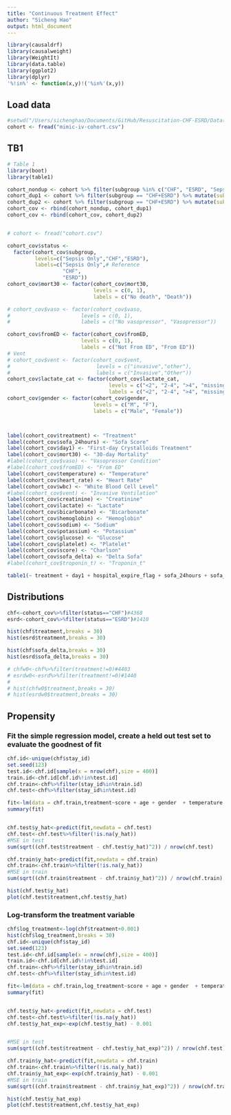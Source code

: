 ```yaml
---
title: "Continuous Treatment Effect"
author: "Sicheng Hao"
output: html_document
---
```


```r
library(causaldrf)
library(causalweight)
library(WeightIt)
library(data.table)
library(ggplot2)
library(dplyr)
'%!in%' <- function(x,y)!('%in%'(x,y))
```


## Load data
```r
#setwd("/Users/sichenghao/Documents/GitHub/Resuscitation-CHF-ESRD/Data(MIMIC)/")
cohort <- fread("mimic-iv-cohort.csv")
```


## TB1
```r
# Table 1
library(boot) 
library(table1)

cohort_nondup <- cohort %>% filter(subgroup %in% c("CHF", "ESRD", "Sepsis Only"))
cohort_dup1 <- cohort %>% filter(subgroup == "CHF+ESRD") %>% mutate(subgroup = "CHF")
cohort_dup2 <- cohort %>% filter(subgroup == "CHF+ESRD") %>% mutate(subgroup = "ESRD")
cohort_cov <- rbind(cohort_nondup, cohort_dup1)
cohort_cov <- rbind(cohort_cov, cohort_dup2)


# cohort <- fread("cohort.csv")

cohort_cov$status <- 
  factor(cohort_cov$subgroup, 
         levels=c("Sepsis Only","CHF","ESRD"),
         labels=c("Sepsis Only",# Reference
                  "CHF", 
                  "ESRD"))
cohort_cov$mort30 <- factor(cohort_cov$mort30, 
                            levels = c(0, 1),
                            labels = c("No death", "Death"))

# cohort_cov$vaso <- factor(cohort_cov$vaso,
#                       levels = c(0, 1),
#                       labels = c("No vasopressor", "Vasopressor"))

cohort_cov$fromED <- factor(cohort_cov$fromED,
                        levels = c(0, 1),
                        labels = c("Not From ED", "From ED"))
# Vent
# cohort_cov$vent <- factor(cohort_cov$vent,
#                            levels = c("invasive","other"),
#                            labels = c("Invasive","Other"))
cohort_cov$lactate_cat <- factor(cohort_cov$lactate_cat,
                                 levels = c("<2", "2-4", ">4", "missing"),
                                 labels = c("<2", "2-4", ">4", "missing"))
cohort_cov$gender <- factor(cohort_cov$gender,
                            levels = c("M", "F"),
                            labels = c("Male", "Female"))



label(cohort_cov$treatment) <- "Treatment"
label(cohort_cov$sofa_24hours) <- "Sofa Score"
label(cohort_cov$day1) <- "First-day Crystalloids Treatment"
label(cohort_cov$mort30) <- "30-day Mortality"
#label(cohort_cov$vaso) <- "Vasopressor Condition"
#label(cohort_cov$fromED) <- "From ED"
label(cohort_cov$temperature) <- "Temperature"
label(cohort_cov$heart_rate) <- "Heart Rate"
label(cohort_cov$wbc) <- "White Blood Cell Level"
#label(cohort_cov$vent) <- "Invasive Ventilation"
label(cohort_cov$creatinine) <- "Creatinine"
label(cohort_cov$lactate) <- "Lactate"
label(cohort_cov$bicarbonate) <- "Bicarbonate"
label(cohort_cov$hemoglobin) <- "Hemoglobin"
label(cohort_cov$sodium) <- "Sodium"
label(cohort_cov$potassium) <- "Potassium"
label(cohort_cov$glucose) <- "Glucose"
label(cohort_cov$platelet) <- "Platelet"
label(cohort_cov$score) <- "Charlson"
label(cohort_cov$sofa_delta) <- "Delta Sofa"
#label(cohort_cov$troponin_t) <- "Troponin_t"

table1(~ treatment + day1 + hospital_expire_flag + sofa_24hours + sofa_delta + score + age + gender  + temperature + heart_rate  + wbc + creatinine + lactate_cat + bicarbonate + hemoglobin + sodium  + potassium + glucose + platelet + pressor | status, data=cohort_cov)

```
## Distributions
```r
chf<-cohort_cov%>%filter(status=="CHF")#4368
esrd<-cohort_cov%>%filter(status=="ESRD")#1410

hist(chf$treatment,breaks = 30)
hist(esrd$treatment,breaks = 30)

hist(chf$sofa_delta,breaks = 30)
hist(esrd$sofa_delta,breaks = 30)

# chfw0<-chf%>%filter(treatment!=0)#4403
# esrdw0<-esrd%>%filter(treatment!=0)#1440
# 
# hist(chfw0$treatment,breaks = 30)
# hist(esrdw0$treatment,breaks = 30)
```




## Propensity


### Fit the simple regression model, create a held out test set to evaluate the goodnest of fit
```r
chf.id<-unique(chf$stay_id)
set.seed(123)
test.id<-chf.id[sample(x = nrow(chf),size = 400)]
train.id<-chf.id[chf.id%!in%test.id]
chf.train<-chf%>%filter(stay_id%in%train.id)
chf.test<-chf%>%filter(stay_id%in%test.id)

fit<-lm(data = chf.train,treatment~score + age + gender  + temperature + heart_rate  + wbc + creatinine + lactate_cat + bicarbonate + hemoglobin + sodium  + potassium + glucose + platelet + pressor)
summary(fit)


chf.test$y_hat<-predict(fit,newdata = chf.test)
chf.test<-chf.test%>%filter(!is.na(y_hat))
#MSE in test
sum(sqrt((chf.test$treatment - chf.test$y_hat)^2)) / nrow(chf.test)

chf.train$y_hat<-predict(fit,newdata = chf.train)
chf.train<-chf.train%>%filter(!is.na(y_hat))
#MSE in train
sum(sqrt((chf.train$treatment - chf.train$y_hat)^2)) / nrow(chf.train)

hist(chf.test$y_hat)
plot(chf.test$treatment,chf.test$y_hat)
```
### Log-transform the treatment variable

```r
chf$log_treatment<-log(chf$treatment+0.001)
hist(chf$log_treatment,breaks = 30)
chf.id<-unique(chf$stay_id)
set.seed(123)
test.id<-chf.id[sample(x = nrow(chf),size = 400)]
train.id<-chf.id[chf.id%!in%test.id]
chf.train<-chf%>%filter(stay_id%in%train.id)
chf.test<-chf%>%filter(stay_id%in%test.id)

fit<-lm(data = chf.train,log_treatment~score + age + gender  + temperature + heart_rate  + wbc + creatinine + lactate_cat + bicarbonate + hemoglobin + sodium  + potassium + glucose + platelet + pressor)
summary(fit)


chf.test$y_hat<-predict(fit,newdata = chf.test)
chf.test<-chf.test%>%filter(!is.na(y_hat))
chf.test$y_hat_exp<-exp(chf.test$y_hat) - 0.001


#MSE in test
sum(sqrt((chf.test$treatment - chf.test$y_hat_exp)^2)) / nrow(chf.test)

chf.train$y_hat<-predict(fit,newdata = chf.train)
chf.train<-chf.train%>%filter(!is.na(y_hat))
chf.train$y_hat_exp<-exp(chf.train$y_hat) - 0.001
#MSE in train
sum(sqrt((chf.train$treatment - chf.train$y_hat_exp)^2)) / nrow(chf.train)

hist(chf.test$y_hat_exp)
plot(chf.test$treatment,chf.test$y_hat_exp)
```
